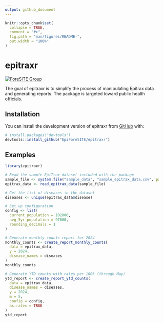 ```yaml
---
output: github_document
---
```


<!-- README.md is generated from README.Rmd. Please edit that file -->

```r
knitr::opts_chunk$set(
  collapse = TRUE,
  comment = "#>",
  fig.path = "man/figures/README-",
  out.width = "100%"
)
```

# epitraxr

<!-- badges: start -->
[![ForeSITE Group](https://github.com/EpiForeSITE/software/raw/e82ed88f75e0fe5c0a1a3b38c2b94509f122019c/docs/assets/foresite-software-badge.svg)](https://github.com/EpiForeSITE)
<!-- badges: end -->

The goal of epitraxr is to simplify the process of manipulating Epitrax data and generating reports. The package is targeted toward public health officials.

## Installation

You can install the development version of epitraxr from [GitHub](https://github.com/EpiForeSITE/epitraxr) with:

``` r
# install.packages("devtools")
devtools::install_github("EpiForeSITE/epitraxr")
```

## Examples

```r
library(epitraxr)
```

```r
# Read the sample EpiTrax dataset included with the package
sample_file <- system.file("sample_data", "sample_epitrax_data.csv", package = "epitraxr")
epitrax_data <- read_epitrax_data(sample_file)

# Get the list of diseases in the dataset
diseases <- unique(epitrax_data$disease)

# Set up configuration
config <- list(
  current_population = 102000,
  avg_5yr_population = 97000,
  rounding_decimals = 1
)

# Generate monthly counts report for 2024
monthly_counts <- create_report_monthly_counts(
  data = epitrax_data,
  y = 2024,
  disease_names = diseases
)
monthly_counts

# Generate YTD counts with rates per 100k (through May)
ytd_report <- create_report_ytd_counts(
  data = epitrax_data,
  disease_names = diseases,
  y = 2024,
  m = 5,
  config = config,
  as.rates = TRUE
)
ytd_report
```

